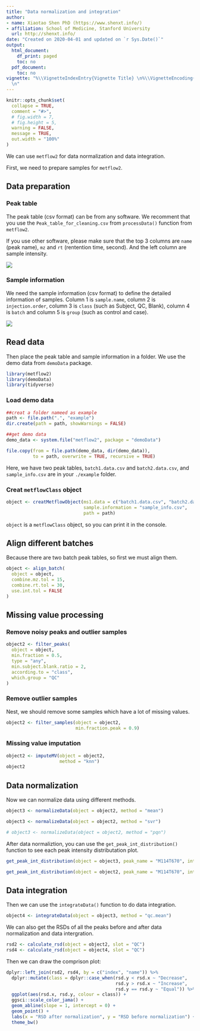 ```yaml
---
title: "Data normalization and integration"
author:
- name: Xiaotao Shen PhD (https://www.shenxt.info/)
- affiliation: School of Medicine, Stanford University
  url: http://shenxt.info/
date: "Created on 2020-04-01 and updated on `r Sys.Date()`"
output:
  html_document:
    df_print: paged
    toc: no
  pdf_document:
    toc: no
vignette: "%\\VignetteIndexEntry{Vignette Title} \n%\\VignetteEncoding{UTF-8}\n%\\VignetteEngine{knitr::rmarkdown}
  \n"
---
```


```r
knitr::opts_chunk$set(
  collapse = TRUE,
  comment = "#>",
  # fig.width = 7, 
  # fig.height = 5,
  warning = FALSE,
  message = TRUE,
  out.width = "100%"
)
```

We can use `metflow2` for data normalization and data integration.

First, we need to prepare samples for `metflow2`.

## **Data preparation**

### **Peak table**

The peak table (csv format) can be from any software. We recomment that you use the `Peak_table_for_cleaning.csv` from `processData()` function from `metflow2`.

If you use other software, please make sure that the top 3 columns are `name` (peak name), `mz` and `rt` (rentention time, second). And the left column are sample intensity.

![](../man/figures/Screen Shot 2020-04-01 at 1.07.37 PM.png)

### **Sample information**

We need the sample information (csv format) to define the detailed information of samples. Column 1 is `sample.name`, column 2 is `injection.order`, column 3 is `class` (such as Subject, QC, Blank), column 4 is `batch` and column 5 is `group` (such as control and case).


![](../man/figures/Screen Shot 2020-04-02 at 8.40.02 AM.png)


## **Read data**

Then place the peak table and sample information in a folder. We use the demo data from `demoData` package.

```r
library(metflow2)
library(demoData)
library(tidyverse)
```

### **Load demo data**

```r
##creat a folder nameed as example
path <- file.path(".", "example")
dir.create(path = path, showWarnings = FALSE)
```

```r
##get demo data
demo_data <- system.file("metflow2", package = "demoData")

file.copy(from = file.path(demo_data, dir(demo_data)), 
          to = path, overwrite = TRUE, recursive = TRUE)
```

Here, we have two peak tables, `batch1.data.csv` and `batch2.data.csv`, and `sample_info.csv` are in your `./example` folder.

### **Creat `metflowClass` object**

```r
object <- creatMetflowObject(ms1.data = c("batch1.data.csv", "batch2.data.csv"),
                             sample.information = "sample_info.csv",
                             path = path)
```

`object` is a `metflowClass` object, so you can print it in the console.


## **Align different batches**

Because there are two batch peak tables, so first we must align them.

```r
object <- align_batch(
  object = object,
  combine.mz.tol = 15,
  combine.rt.tol = 30,
  use.int.tol = FALSE
)
```

## **Missing value processing**

### **Remove noisy peaks and outlier samples**

```r
object2 <- filter_peaks(
  object = object,
  min.fraction = 0.5,
  type = "any",
  min.subject.blank.ratio = 2,
  according.to = "class",
  which.group = "QC"
)
```

### **Remove outlier samples**

Nest, we should remove some samples which have a lot of missing values.

```r
object2 <- filter_samples(object = object2,
                          min.fraction.peak = 0.9)
```

### **Missing value imputation**

```r
object2 <- imputeMV(object = object2,
                    method = "knn")
object2
```

## **Data normalization**

Now we can normalize data using different methods.

```r
object3 <- normalizeData(object = object2, method = "mean")
```

```r
object3 <- normalizeData(object = object2, method = "svr")
```

```r
# object3 <- normalizeData(object = object2, method = "pqn")
```


After data normaliztion, you can use the `get_peak_int_distribution()` function to see each peak intensity distributation plot.

```r
get_peak_int_distribution(object = object3, peak_name = "M114T670", interactive = TRUE)
```

```r
get_peak_int_distribution(object = object2, peak_name = "M114T670", interactive = TRUE)
```


## **Data integration**

Then we can use the `integrateData()` function to do data integration.

```r
object4 <- integrateData(object = object3, method = "qc.mean")
```


We can also get the RSDs of all the peaks before and after data normalization and data intergration.

```r
rsd2 <- calculate_rsd(object = object2, slot = "QC")
rsd4 <- calculate_rsd(object = object4, slot = "QC")
```


Then we can draw the comprison plot:

```r
dplyr::left_join(rsd2, rsd4, by = c("index", "name")) %>% 
  dplyr::mutate(class = dplyr::case_when(rsd.y < rsd.x ~ "Decrease",
                                         rsd.y > rsd.x ~ "Increase",
                                         rsd.y == rsd.y ~ "Equal")) %>% 
  ggplot(aes(rsd.x, rsd.y, colour = class)) +
  ggsci::scale_color_jama() +
  geom_abline(slope = 1, intercept = 0) +
  geom_point() +
  labs(x = "RSD after normalization", y = "RSD before normalization") +
  theme_bw()
```
